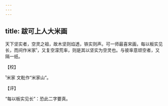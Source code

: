 ```yaml
---
---
---
```

title: 跋可上人大米画
---







天下坚实者，空灵之祖，故木坚则焰透，铁实则声。可一师最喜宋画，每以板实见长，而间作米家¹，又复空濛荒率，则是其以坚实为空灵也。与彼率意顽空者，又隔一纸。

【校】

¹米家 文粃作“米家山”。

【评】

“每以板实见长”：恐此二字要真。